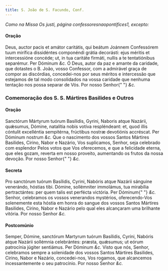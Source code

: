 ```yaml
---
title: S. João de S. Facundo, Conf.
---
```


<em>Como na Missa Os justi, página confessoresnaopontifices1, excepto:</em>

#### Oração

<div class="grid grid-cols-2 gap-5">
  <span class="text-justify">
    Deus, auctor pacis et amátor caritátis, qui beátum Joánnem Confessórem tuum
    mirífica dissidéntes componéndi grátia decorásti: ejus méritis et
    intercessióne concéde; ut, in tua caritáte firmáti, nullis a te
    tentatiónibus separémur. Per Dóminum <em>&c.</em>
  </span>
  <span class="text-justify">
    Ó Deus, autor da paz e amante da caridade, que dotastes o B. João, vosso
    Confessor, com a admirável graça de compor as discórdias, concedei-nos por
    seus méritos e intercessão que estejamos de tal modo consolidados na vossa
    caridade que nenhuma tentação nos possa separar de Vós. Por nosso Senhor{" "}
    <em>&c.</em>
  </span>
</div>

<h3 class="text-center">Comemoração dos S. S. Mártires Basilides e Outros</h3>

#### Oração

<div class="grid grid-cols-2 gap-5">
  <span class="text-justify">
    Sanctórum Mártyrum tuórum Basílidis, Gyrini, Naboris atque Nazárii,
    quǽsumus, Dómine, natalítia nobis votíva respléndeant: et, quod illis
    cóntulit excelléntia sempitérna, frúctibus nostræ devotiónis accréscat. Per
    Dóminum nostrum <em>&c.</em>
  </span>
  <span class="text-justify">
    Que o nascimento dos vossos Santos Mártires Basilides, Cirino, Nabor e
    Nazário, Vos suplicamos, Senhor, seja celebrado com esplendor Pelos votos
    que Vos oferecemos, e que a felicidade eterna, que eles gozam, reverta em
    nosso proveito, aumentando os frutos da nossa devoção. Por nosso Senhor{" "}
    <em>&c.</em>
  </span>
</div>

#### Secreta

<div class="grid grid-cols-2 gap-5">
  <span class="text-justify">
    Pro sanctórum tuórum Basílidis, Cyrini, Nabóris atque Nazárii sánguine
    venerándo, hóstias tibi. Dómine, sollémniter immolámus, tua mirabília
    pertractántes: per quem talis est perfécta victória. Per Dóminum{" "}
    <em>&c.</em>
  </span>
  <span class="text-justify">
    Senhor, celebramos os vossos venerandos mystérios, oferecendo-Vos
    solenemente esta hóstia em honra do sangue dos vossos Santos Mártires
    Basilides, Cirino, Nabor e Nazário pelo qual eles alcançaram uma brilhante
    vitória. Por nosso Senhor <em>&c.</em>
  </span>
</div>

#### Postcomúnio

<div class="grid grid-cols-2 gap-5">
  <span class="text-justify">
    Semper, Dómine, sanctórum Martyrum tuórum Basílidis, Cyríni, Nabóris atque
    Nazárii sollémnia celebrántes: præsta, quǽsumus; ut eórum patrocínia júgiter
    sentiámus. Per Dóminum <em>&c.</em>
  </span>
  <span class="text-justify">
    Visto que nós, Senhor, celebramos sempre a solenidade dos vossos Santos
    Mártires Basilides, Cirino, Nabor e Nazário, concedei-nos, Vos rogamos, que
    alcancemos incessantemente o seu patrocínio. Por nosso Senhor <em>&c.</em>
  </span>
</div>
